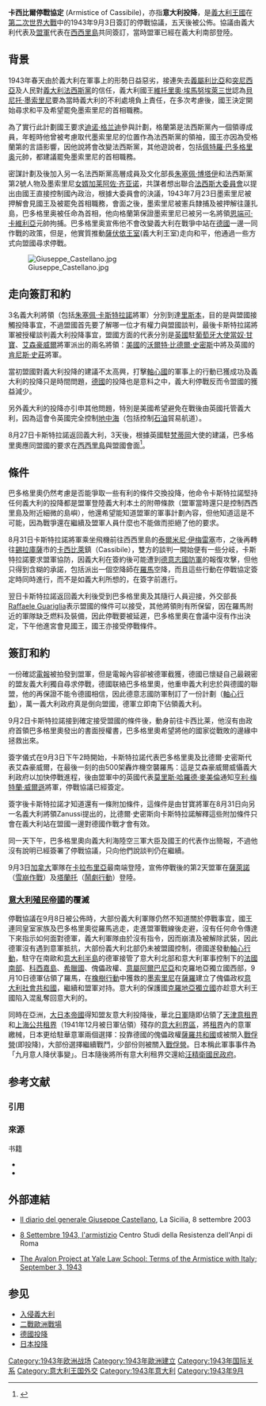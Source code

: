 {{More footnotes|time=2015-03-20T18:02:51+00:00}}
{{refimprove|time=2015-03-20T18:02:51+00:00}}
{{noteTA
|1=格里
}}
{{Campaignbox Italy}}
'''卡西比爾停戰協定''' (Armistice of Cassibile)，亦指'''意大利投降'''，是[[義大利王國_(1861年-1946年)|義大利王國]]在[[第二次世界大戰|第二次世界大戰]]中的1943年9月3日簽訂的停戰協議，五天後被公佈。協議由義大利代表及[[盟軍|盟軍]]代表在[[西西里島|西西里島]]{{le|卡西比爾|Cassibile (village)}}共同簽訂，當時盟軍已經在義大利南部登陸。

== 背景 ==
1943年春天由於義大利在軍事上的形勢日益惡劣，接連失去[[義屬利比亞|義屬利比亞]]和[[突尼西亞|突尼西亞]]及人民對[[義大利法西斯黨|義大利法西斯黨]]的信任，義大利國王[[維托里奧·埃馬努埃萊三世|維托里奧·埃馬努埃萊三世]]認為[[貝尼托·墨索里尼|貝尼托·墨索里尼]]要為當時義大利的不利處境負上責任，在多次考慮後，國王決定開始尋求和平及希望罷免墨索里尼的首相職務。

為了實行此計劃國王要求[[迪诺·格兰迪|迪诺·格兰迪]]參與計劃，格蘭第是法西斯黨內一個領導成員，年輕時他曾被考慮取代墨索里尼的位置作為法西斯黨的領袖，國王亦因為受格蘭第的言語影響，因他說將會改變法西斯黨，其他遊說者，包括[[佩特羅·巴多格里奥|佩特羅·巴多格里奥]]元帥，都建議罷免墨索里尼的首相職務。

密謀計劃及後加入另一名法西斯黨高層成員及文化部長[[朱塞佩·博塔伊|朱塞佩·博塔伊]]和法西斯黨第2號人物及墨索里尼[[女婿|女婿]][[加莱阿佐·齐亚诺|加莱阿佐·齐亚诺]]，共謀者想出聯合[[法西斯大委員會|法西斯大委員會]]以提出由國王直接控制國內政治，根據大委員會的決議，1943年7月23日墨索里尼被押解會見國王及被罷免首相職務，會面之後，墨索里尼被憲兵隸捕及被押解往薘扎島，巴多格里奥被任命為首相，他向格蘭第保證墨索里尼已被另一名將領[[恩端可·卡維利亞|恩端可·卡維利亞]]元帥拘捕。巴多格里奥宣佈他不會改變義大利在戰爭中站在[[德國|德國]]一邊一同作戰的政策，但是，他實質推動[[薩伏依王室|薩伏依王室]](義大利王室)走向和平，他通過一些方式向盟國尋求停戰。

[[File:Giuseppe_Castellano.jpg|thumb]]

== 走向簽訂和約 ==

3名義大利將領（包括[[朱塞佩·卡斯特拉諾|朱塞佩·卡斯特拉諾]]將軍）分別到達[[里斯本|里斯本]]，目的是與盟國接觸投降事宜，不過盟國首先要了解哪一位才有權力與盟國談判，最後卡斯特拉諾將軍被授權談判義大利投降事宜，盟國方面的代表分別是[[英國|英國]]駐[[葡萄牙|葡萄牙]][[大使|大使]][[當奴·甘寶|當奴·甘寶]]、[[艾森豪威爾|艾森豪威爾]]將軍派出的兩名將領：[[美國|美國]]的[[沃爾特·比德爾·史密斯|沃爾特·比德爾·史密斯]]中將及英國的[[肯尼斯·史莊|肯尼斯·史莊]]將軍。

當初盟國對義大利投降的建議不太高興，打擊[[軸心國|軸心國]]的軍事上的行動已獲成功及義大利的投降只是時間問題，[[德國|德國]]的投降也是意料之中，義大利停戰反而令盟國的獲益減少。

另外義大利的投降亦引申其他問題，特別是美國希望避免在戰後由英國托管義大利，因為這會令英國完全控制[[地中海|地中海]]（包括控制[[石油|石油]]貿易航道）。

8月27日卡斯特拉諾返回義大利，3天後，根據英國駐[[梵蒂岡|梵蒂岡]]大使的建議，巴多格里奧應同盟國的要求在[[西西里島|西西里島]]與盟國會面<ref>{{cite book
 | author = Leo Marks
 | authorlink = 
 | coauthors = 
 | title = Between Silk and Cyanide
 | publisher = [[HarperCollins|HarperCollins]]
 | date = 1998
 | location = London
 | url = https://archive.org/details/betweensilkcyani0000mark
 | doi = 
 | isbn = 0-00-255944-7
 | nopp = true
 | page = chapter 47 }}</ref>。

== 條件 ==

巴多格里奧仍然考慮是否能爭取一些有利的條件交換投降，他命令卡斯特拉諾堅持任何義大利的投降都是盟軍登陸義大利本土的附帶條款（盟軍當時還只是控制西西里島及附近細微的島嶼），他還希望能知道盟軍的軍事計劃內容，但他知道這是不可能，因為戰爭還在繼續及盟軍人員什麼也不能做而拒絕了他的要求。

8月31日卡斯特拉諾將軍乘坐飛機前往西西里島的[[泰爾米尼·伊梅雷塞|泰爾米尼·伊梅雷塞]]市，之後再轉往[[錫拉庫薩|錫拉庫薩]]市的[[卡西比萊|卡西比萊]]鎮（Cassibile），雙方的談判一開始便有一些分岐，卡斯特拉諾要求盟軍協防，因義大利在簽約後可能遭到[[德意志國防軍|德意志國防軍]]的報復攻擊，但他只得到含糊的承諾，包括派出一個空降師在[[羅馬|羅馬]]空降，而且這些行動在停戰協定簽定時同時進行，而不是如義大利所想的，在簽字前進行。

翌日卡斯特拉諾返回義大利後受到巴多格里奧及其隨行人員迎接，外交部長[[Raffaele_Guariglia|Raffaele Guariglia]]表示盟國的條件可以接受，其他將領則有所保留，因在羅馬附近的軍隊缺乏燃料及裝備，因此停戰要被延遲，巴多格里奧在會議中沒有作出決定，下午他進宮會見國王，國王亦接受停戰條件。

== 簽訂和約 ==
一份確認[[電報|電報]]被拍發到盟軍，但是電報內容卻被德軍截獲，德國已懷疑自己最親密的盟友義大利獨自尋求停戰，德國联絡巴多格里奧，他重申義大利忠於與德國的聯盟，他的再保證不能令德國相信，因此德意志國防軍制訂了一份計劃（[[軸心行動|軸心行動]]），萬一義大利政府真是倒向盟國，德軍立即南下佔領義大利。

9月2日卡斯特拉諾接到確定接受盟國的條件後，動身前往卡西比莱，他沒有由政府首領巴多格里奧發出的書面授權書，巴多格里奧希望將他的國家從戰敗的邊緣中拯救出來。

簽字儀式在9月3日下午2時開始，卡斯特拉諾代表巴多格里奧及比德爾·史密斯代表艾森豪威爾，在最後一刻的由500架轟炸機空襲羅馬：這是艾森豪威爾威懾義大利政府以加快停戰進程，後由盟軍中的英國代表[[麥美倫|莫里斯·哈羅德·麥美倫]]通知[[亨利·梅特蘭·威爾遜|亨利·梅特蘭·威爾遜]]將軍，停戰協議已經簽定。

簽字後卡斯特拉諾才知道還有一條附加條件，這條件是由甘寶將軍在8月31日向另一名義大利將領Zanussi提出的，比德爾·史密斯向卡斯特拉諾解釋這些附加條件只會在義大利站在盟國一邊對德國作戰才會有效。

同一天下午，巴多格里奧向義大利海陸空三軍大臣及國王的代表作出簡報，不過他沒有說明已經簽署了停戰協議，只向他們說談判仍在繼續。

9月3日[[加拿大|加拿大]]軍隊在[[卡拉布里亞|卡拉布里亞]]最南端登陸，宣佈停戰後的第2天盟軍在[[薩萊諾|薩萊諾]]（[[雪崩作戰|雪崩作戰]]）及[[塔蘭托|塔蘭托]]（[[鬧劇行動|鬧劇行動]]）登陸。

===[[意大利殖民帝國|意大利殖民帝國]]的覆滅===

停戰協議在9月8日被公佈時，大部份義大利軍隊仍然不知道關於停戰事宜，國王連同皇室家族及巴多格里奧從羅馬逃走，走進盟軍戰線後走避，沒有任何命令傳達下來指示如何面對德軍，義大利軍隊由於沒有指令，因而崩潰及被解除武裝，因此德軍沒有遇到意軍抵抗，大部份義大利北部仍未被盟國控制，德國遂發動[[軸心行動|軸心行動]]，駐守在南歐和[[意大利半島|意大利半島]]的德軍接管了意大利北部和意大利軍事控制下的[[第二次世界大戰義大利軍事佔領法國|法國南部]]、[[科西嘉島|科西嘉島]]、[[希臘國|希臘國]]、傀儡政權{{le|黑山軍政府|Italian governorate of Montenegro}}、[[阿爾巴尼亞意占時期|意屬阿爾巴尼亞]]和克羅地亞獨立國西部，9月10日德軍佔領了羅馬，在[[橡樹行動|橡樹行動]]中獲救的[[墨索里尼|墨索里尼]]在[[薩羅|薩羅]]建立了傀儡政权[[意大利社會共和國|意大利社會共和國]]，繼續和盟軍对持。意大利的保護國[[克羅地亞獨立國|克羅地亞獨立國]]亦趁意大利王國陷入混亂奪回意大利的{{le|達爾馬提亞省|Governorate of Dalmatia}}。

同時在亞洲，[[大日本帝國|大日本帝國]]得知盟友意大利投降後，華北[[日軍|日軍]]隨即佔領了[[天津意租界|天津意租界]]和[[上海公共租界|上海公共租界]]（1941年12月被日軍佔領）殘存的[[上海公共租界越界築路|意大利界區]]，將[[租界|租界]]內的意軍繳械，日本更给駐華意軍兩個選擇：投靠德國的傀儡政權[[薩羅共和國|薩羅共和國]]或被關入[[戰俘營|戰俘營]](即投降)，大部份選擇繼續戰鬥，少部份则被關入[[戰俘營|戰俘營]]。日本稱此軍事事件為「九月意人降伏事變」。日本隨後將所有意大利租界交還給[[汪精衛國民政府|汪精衛國民政府]]。

== 参考文献 ==
=== 引用 ===
{{Reflist}}

=== 來源 ===
{{refbegin}}
; 书籍
* {{cite book |first=Elena |last=Aga Rossi |title=Una nazione allo sbando |location=Bologna |year= 1993 |language = it }}
* {{cite book |first=Gianfranco |last=Bianchi |title = 25 luglio, crollo di un regime |location=Milan |year= 1963 |language = it }}
{{refend}}

== 外部連結 ==
* {{it}} [https://web.archive.org/web/20070929084029/http://www.romacivica.net/anpiroma/Resistenza/8_settembreo.htm Il diario del generale Giuseppe Castellano], La Sicilia, 8 settembre 2003
* {{it}} [https://web.archive.org/web/20070810184758/http://www.romacivica.net/anpiroma/Resistenza/8_settembre.htm 8 Settembre 1943, l'armistizio] Centro Studi della Resistenza dell'Anpi di Roma 
* [https://web.archive.org/web/20080309170544/http://www.yale.edu/lawweb/avalon/wwii/italy01.htm The Avalon Project at Yale Law School: Terms of the Armistice with Italy; September 3, 1943]

== 参见 ==
{{Portal|第二次世界大战|意大利|纳粹德国|美国军事|英国}}
* [[入侵義大利|入侵義大利]]
* [[二戰歐洲戰場|二戰歐洲戰場]]
* [[德國投降|德國投降]]
* [[日本投降|日本投降]]

[[Category:1943年欧洲战场|Category:1943年欧洲战场]]
[[Category:1943年歐洲建立|Category:1943年歐洲建立]]
[[Category:1943年国际关系|Category:1943年国际关系]]
[[Category:意大利王国外交|Category:意大利王国外交]]
[[Category:1943年意大利|Category:1943年意大利]]
[[Category:1943年9月|Category:1943年9月]]